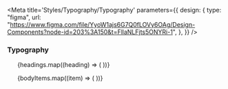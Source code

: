 
<Meta
  title='Styles/Typography/Typography'
  parameters={{
    design: {
      type: "figma",
      url: "https://www.figma.com/file/YyoW1ajs6G7Q0fLOVy6OAg/Design-Components?node-id=203%3A150&t=FllaNLFjts5ONYRi-1",
    },
  }}
/>

### Typography

<Preview>
  <Story name='Typography'>
    <Section title='Headings'>
      <ul className='my-6 flex flex-col gap-x-10 gap-y-8 px-10'>
        {headings.map((heading) => (
          <TypographyItem
            tag={heading.tag}
            headingStyle={heading.headingStyle}
            text={heading.text}
            tokens={heading.tokens}
            heading={heading.heading}
            keyValue={heading.key}
          />
        ))}
      </ul>
    </Section>
    <Section title='Body'>
      <ul className='my-6 flex flex-col gap-x-10 gap-y-8 px-10'>
        {bodyItems.map((item) => (
          <TypographyItem
            tag={item.tag}
            headingStyle={item.headingStyle}
            text={item.text}
            tokens={item.tokens}
            heading={item.heading}
            keyValue={item.key}
          />
        ))}
      </ul>
    </Section>
  </Story>
</Preview>
